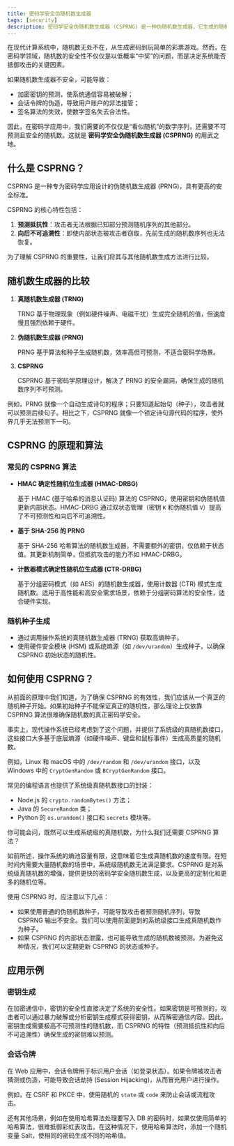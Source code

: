 ```yaml
---
title: 密码学安全伪随机数生成器
tags: [security]
description: 密码学安全伪随机数生成器 (CSPRNG) 是一种伪随机数生成器，它生成的随机数适用于数据安全性重要的密码学应用。
---
```


在现代计算系统中，随机数无处不在，从生成密码到玩简单的彩票游戏。然而，在密码学领域，随机数的安全性不仅仅是以低概率“中奖”的问题，而是决定系统能否抵御攻击的关键因素。

如果随机数生成器不安全，可能导致：

- 加密密钥的预测，使系统通信容易被破解；
- 会话令牌的伪造，导致用户账户的非法接管；
- 签名算法的失效，使数字签名失去合法性。

因此，在密码学应用中，我们需要的不仅仅是“看似随机”的数字序列，还需要不可预测且安全的随机数。这就是 **密码学安全伪随机数生成器 (CSPRNG)** 的用武之地。

## 什么是 CSPRNG？

CSPRNG 是一种专为密码学应用设计的伪随机数生成器 (PRNG)，具有更高的安全标准。

CSPRNG 的核心特性包括：

1. **预测抵抗性**：攻击者无法根据已知部分预测随机序列的其他部分。
2. **向后不可追溯性**：即使内部状态被攻击者窃取，先前生成的随机数序列也无法恢复。

为了理解 CSPRNG 的重要性，让我们将其与其他随机数生成方法进行比较。

## 随机数生成器的比较

1. **真随机数生成器 (TRNG)**
    
    TRNG 基于物理现象（例如硬件噪声、电磁干扰）生成完全随机的值，但速度慢且强烈依赖于硬件。
    
2. **伪随机数生成器 (PRNG)**
    
    PRNG 基于算法和种子生成随机数，效率高但可预测，不适合密码学场景。
    
3. **CSPRNG**
    
    CSPRNG 基于密码学原理设计，解决了 PRNG 的安全漏洞，确保生成的随机数序列不可预测。
    

例如，PRNG 就像一个自动生成诗句的程序；只要知道起始句（种子），攻击者就可以预测后续句子。相比之下，CSPRNG 就像一个锁定诗句源代码的程序，使外界几乎无法预测下一句。

## CSPRNG 的原理和算法

### 常见的 CSPRNG 算法

- **HMAC 确定性随机位生成器 (HMAC-DRBG)**
    
    基于 HMAC (基于哈希的消息认证码) 算法的 CSPRNG，使用密钥和伪随机值更新内部状态。HMAC-DRBG 通过双状态管理（密钥 `K` 和伪随机值 `V`）提高了不可预测性和向后不可追溯性。
    
- **基于 SHA-256 的 PRNG**
    
    基于 SHA-256 哈希算法的随机数生成器，不需要额外的密钥，仅依赖于状态值。其更新机制简单，但抵抗攻击的能力不如 HMAC-DRBG。
    
- **计数器模式确定性随机位生成器 (CTR-DRBG)**
    
    基于分组密码模式（如 AES）的随机数生成器，使用计数器 (CTR) 模式生成随机数。适用于高性能和高安全需求场景，依赖于分组密码算法的安全性，适合硬件实现。
    

### 随机种子生成

- 通过调用操作系统的真随机数生成器 (TRNG) 获取高熵种子。
- 使用硬件安全模块 (HSM) 或系统熵源（如 `/dev/urandom`）生成种子，以确保 CSPRNG 初始状态的随机性。

## 如何使用 CSPRNG？

从前面的原理中我们知道，为了确保 CSPRNG 的有效性，我们应该从一个真正的随机种子开始。如果初始种子不能保证真正的随机性，那么理论上仅依靠 CSPRNG 算法很难确保随机数的真正密码学安全。

事实上，现代操作系统已经考虑到了这个问题，并提供了系统级的真随机数接口，这些接口大多基于底层熵源（如硬件噪声、键盘和鼠标事件）生成高质量的随机数。

例如，Linux 和 macOS 中的 `/dev/random` 和 `/dev/urandom` 接口，以及 Windows 中的 `CryptGenRandom` 或 `BCryptGenRandom` 接口。

常见的编程语言也提供了系统级真随机数接口的封装：

- Node.js 的 `crypto.randomBytes()` 方法；
- Java 的 `SecureRandom` 类；
- Python 的 `os.urandom()` 接口和 `secrets` 模块等。

你可能会问，既然可以生成系统级的真随机数，为什么我们还需要 CSPRNG 算法？

如前所述，操作系统的熵池容量有限，这意味着它生成真随机数的速度有限。在短时间内需要大量随机数的场景中，系统级随机数无法满足要求。CSPRNG 是对系统级真随机数的增强，提供更快的密码学安全随机数生成，以及更高的定制化和更多的随机位等。

使用 CSPRNG 时，应注意以下几点：

- 如果使用普通的伪随机数种子，可能导致攻击者预测随机序列，导致 CSPRNG 输出不安全。我们可以使用前面提到的系统级接口生成真随机数作为种子。
- 如果 CSPRNG 的内部状态泄露，也可能导致生成的随机数被预测。为避免这种情况，我们可以定期更新 CSPRNG 的状态或种子。

## 应用示例

### 密钥生成

在加密通信中，密钥的安全性直接决定了系统的安全性。如果密钥是可预测的，攻击者可以通过暴力破解或分析密钥生成模式获得密钥，从而解密通信内容。因此，密钥生成需要极高不可预测性的随机数，而 CSPRNG 的特性（预测抵抗性和向后不可追溯性）确保生成的密钥难以预测。

### 会话令牌

在 Web 应用中，会话令牌用于标识用户会话（如登录状态）。如果令牌被攻击者猜测或伪造，可能导致会话劫持 (Session Hijacking)，从而冒充用户进行操作。

例如，在 CSRF 和 PKCE 中，使用随机的 `state` 或 `code` 来防止会话或流程攻击。

还有其他场景，例如在使用哈希算法处理要写入 DB 的密码时，如果仅使用简单的哈希算法，很难抵御彩虹表攻击。在这种情况下，使用哈希算法时，添加一个随机变量 Salt，使相同的密码生成不同的哈希值。